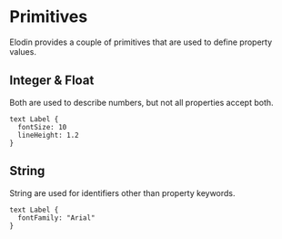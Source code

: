 

# Primitives

Elodin provides a couple of primitives that are used to define property values.

## Integer & Float

Both are used to describe numbers, but not all properties accept both.

```
text Label {
  fontSize: 10
  lineHeight: 1.2
}
```

## String

String are used for identifiers other than property keywords.

```
text Label {
  fontFamily: "Arial"
}
```
